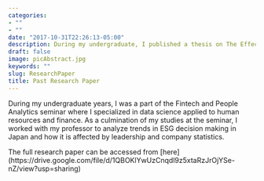 ```yaml
---
categories:
- ""
- ""
date: "2017-10-31T22:26:13-05:00"
description: During my undergraduate, I published a thesis on The Effect of CEO Profile and Company Statistics on Envrionmental and Social Disclosures in the Japanese Industrials Sector.
draft: false
image: picAbstract.jpg
keywords: ""
slug: ResearchPaper
title: Past Research Paper
---
```


During my undergraduate years, I was a part of the Fintech and People Analytics seminar where I specialized in data science applied to human resources and finance. As a culmination of my studies at the seminar, I worked with my professor to analyze trends in ESG decision making in Japan and how it is affected by leadership and company statistics. 

The full research paper can be accessed from [here] (https://drive.google.com/file/d/1QBOKlYwUzCnqdl9z5xtaRzJrOjYSe-nZ/view?usp=sharing)
